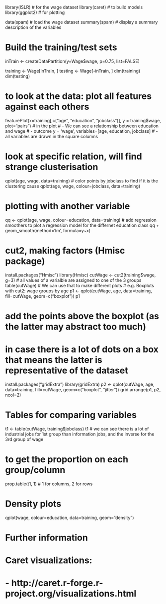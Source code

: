 library(ISLR)    # for the wage dataset
library(caret)   # to build models
library(ggplot2) # for plotting

data(spam)       # load the wage dataset
summary(spam)    # display a summary description of the variables

# Build the training/test sets
inTrain <- createDataPartition(y=Wage$wage, p=0.75, list=FALSE)

training <- Wage[inTrain, ]
testing <- Wage[-inTrain, ]
dim(training)
dim(testing)

# to look at the data: plot all features against each others 
featurePlot(x=training[,c("age", "education", "jobclass")], y = training$wage, plot="pairs")
# in the plot
#  - We can see a relationship between education and wage
#  - outcome y = 'wage', variables=[age, education, jobclass]
#  - all variables are drawn in the square columns

# look at specific relation, will find strange clusterisation
qplot(age, wage, data=training)
# color points by jobclass to find if it is the clustering cause
qplot(age, wage, colour=jobclass, data=training)

# plotting with another variable
qq <- qplot(age, wage, colour=education, data=training)
# add regression smoothers to plot a regression model for the differnet education class
qq + geom_smooth(method='lm', formula=y~x)

# cut2, making factors (Hmisc package)
install.packages("Hmisc")
library(Hmisc)
cutWage <- cut2(training$wage, g=3)
# all values of a varialble are assigned to one of the 3 groups
table(cutWage)
# We can use that to make different plots
# e.g. Boxplots with cut2: wage groups by age
p1 <- qplot(cutWage, age, data=training, fill=cutWage, geom=c("boxplot"))
p1

# add the points above the boxplot (as the latter may abstract too much)
# in case there is a lot of dots on a box that means the latter is representative of the dataset
install.packages("gridExtra")
library(gridExtra)
p2 <- qplot(cutWage, age, data=training, fill=cutWage, geom=c("boxplot", "jitter"))
grid.arrange(p1, p2, ncol=2)

# Tables for comparing variables
t1 <- table(cutWage, training$jobclass)
t1 # we can see there is a lot of industrial jobs for 1st group than information jobs, and the inverse for the 3rd group of wage

# to get the proportion on each group/column
prop.table(t1, 1) # 1 for columns, 2 for rows

# Density plots
qplot(wage, colour=education, data=training, geom="density")

# Further information
# Caret visualizations:
#   - http://caret.r-forge.r-project.org/visualizations.html
